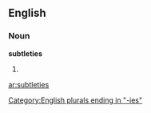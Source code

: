 ==English==

===Noun===
'''subtleties'''

# {{plural of|[[subtlety]]}}

[[Category:English plurals ending in "-ies"]]

[[ar:subtleties]]